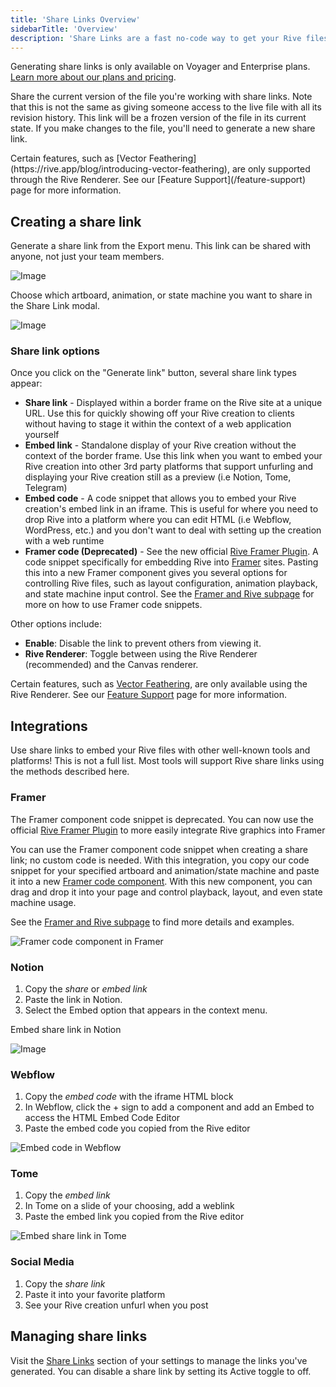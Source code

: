 ```yaml
---
title: 'Share Links Overview'
sidebarTitle: 'Overview'
description: 'Share Links are a fast no-code way to get your Rive files running on a website or to present your graphics to a client.'
---
```


<Note>Generating share links is only available on Voyager and Enterprise plans. [Learn more about our plans and pricing](https://rive.app/pricing).</Note>

Share the current version of the file you're working with share links. Note that this is not the same as giving someone access to the live file with all its revision history. This link will be a frozen version of the file in its current state. If you make changes to the file, you'll need to generate a new share link.

<Warning>
Certain features, such as [Vector Feathering](https://rive.app/blog/introducing-vector-feathering), are only supported through the Rive Renderer. See our [Feature Support](/feature-support) page for more information.
</Warning>

## Creating a share link

Generate a share link from the Export menu. This link can be shared with anyone, not just your team members.

![Image](https://1159711764-files.gitbook.io/~/files/v0/b/gitbook-x-prod.appspot.com/o/spaces%2F-M3EXlibk6bj2FzPQW-9%2Fuploads%2FpdTtfPZWSbUO2F68xJAi%2FCleanShot%202022-08-01%20at%2015.25.06%402x.png?alt=media&token=637d1c42-e6ed-4ab0-8ee8-2d4aff8df50e)

Choose which artboard, animation, or state machine you want to share in the Share Link modal.

![Image](https://1159711764-files.gitbook.io/~/files/v0/b/gitbook-x-prod.appspot.com/o/spaces%2F-M3EXlibk6bj2FzPQW-9%2Fuploads%2FHboa00GCgDOCjmOMJQwu%2FScreen%20Shot%202022-05-19%20at%204.02.59%20PM.png?alt=media&token=dc61a4f5-ef03-490e-8145-cb79eee8b01c)

### Share link options

Once you click on the "Generate link" button, several share link types appear:

- **Share link** - Displayed within a border frame on the Rive site at a unique URL. Use this for quickly showing off your Rive creation to clients without having to stage it within the context of a web application yourself
- **Embed link** - Standalone display of your Rive creation without the context of the border frame. Use this link when you want to embed your Rive creation into other 3rd party platforms that support unfurling and displaying your Rive creation still as a preview (i.e Notion, Tome, Telegram)
- **Embed code** - A code snippet that allows you to embed your Rive creation's embed link in an iframe. This is useful for where you need to drop Rive into a platform where you can edit HTML (i.e Webflow, WordPress, etc.) and you don't want to deal with setting up the creation with a web runtime
- **Framer code (Deprecated)** - See the new official [Rive Framer Plugin](https://www.framer.com/marketplace/plugins/rive/). A code snippet specifically for embedding Rive into [Framer](https://www.framer.com/) sites. Pasting this into a new Framer component gives you several options for controlling Rive files, such as layout configuration, animation playback, and state machine input control. See the [Framer and Rive subpage](/editor/share-links/framer-and-rive) for more on how to use Framer code snippets.

Other options include:
- **Enable**: Disable the link to prevent others from viewing it.
- **Rive Renderer**: Toggle between using the Rive Renderer (recommended) and the Canvas renderer.

<Note>Certain features, such as [Vector Feathering](https://rive.app/blog/introducing-vector-feathering), are only available using the Rive Renderer. See our [Feature Support](/feature-support) page for more information.</Note>

## Integrations

Use share links to embed your Rive files with other well-known tools and platforms! This is not a full list. Most tools will support Rive share links using the methods described here.

### Framer

<Warning> The Framer component code snippet is deprecated. You can now use the official [Rive Framer Plugin](https://www.framer.com/marketplace/plugins/rive/) to more easily integrate Rive graphics into Framer</Warning>

You can use the Framer component code snippet when creating a share link; no custom code is needed. With this integration, you copy our code snippet for your specified artboard and animation/state machine and paste it into a new [Framer code component](https://www.framer.com/learn/code-components/). With this new component, you can drag and drop it into your page and control playback, layout, and even state machine usage.

See the [Framer and Rive subpage](/editor/share-links/framer-and-rive) to find more details and examples.

![Framer code component in Framer](https://1159711764-files.gitbook.io/~/files/v0/b/gitbook-x-prod.appspot.com/o/spaces%2F-M3EXlibk6bj2FzPQW-9%2Fuploads%2FsPYNjH96ku6vBIOq8rwr%2FScreen%20Shot%202022-08-25%20at%2010.39.22%20AM.png?alt=media&token=ae4a3b45-c0d5-4d7c-8d53-1b19fb66fa8d)

### Notion

1. Copy the *share* or *embed link*
2. Paste the link in Notion.
3. Select the Embed option that appears in the context menu.

Embed share link in Notion

![Image](https://1159711764-files.gitbook.io/~/files/v0/b/gitbook-x-prod.appspot.com/o/spaces%2F-M3EXlibk6bj2FzPQW-9%2Fuploads%2F1QHWSbe4L4gdwkaTLV4x%2FCleanShot%202022-08-01%20at%2015.32.03%402x.png?alt=media&token=a209136e-fe69-4da2-884f-bad0c1e25532)

### Webflow

1. Copy the *embed code* with the iframe HTML block
2. In Webflow, click the + sign to add a component and add an Embed to access the HTML Embed Code Editor
3. Paste the embed code you copied from the Rive editor

![Embed code in Webflow](https://1159711764-files.gitbook.io/~/files/v0/b/gitbook-x-prod.appspot.com/o/spaces%2F-M3EXlibk6bj2FzPQW-9%2Fuploads%2FJUt6rSYoE1TJYJHHUHvW%2FScreen%20Shot%202022-05-19%20at%207.30.30%20PM.png?alt=media&token=13c06ac2-c719-44b2-b931-9e484b74a556)

### Tome

1. Copy the *embed link*
2. In Tome on a slide of your choosing, add a weblink
3. Paste the embed link you copied from the Rive editor

![Embed share link in Tome](https://1159711764-files.gitbook.io/~/files/v0/b/gitbook-x-prod.appspot.com/o/spaces%2F-M3EXlibk6bj2FzPQW-9%2Fuploads%2FRQDfIWCWxjJ9XBGC3wBG%2FScreen%20Shot%202022-05-19%20at%207.32.34%20PM.png?alt=media&token=f88e48a4-cfd4-4fc6-890d-acc24b479f71)

### Social Media

1. Copy the *share link*
2. Paste it into your favorite platform
3. See your Rive creation unfurl when you post

## Managing share links

Visit the [Share Links](https://rive.app/profile/?section=share%20links) section of your settings to manage the links you've generated. You can disable a share link by setting its Active toggle to off.